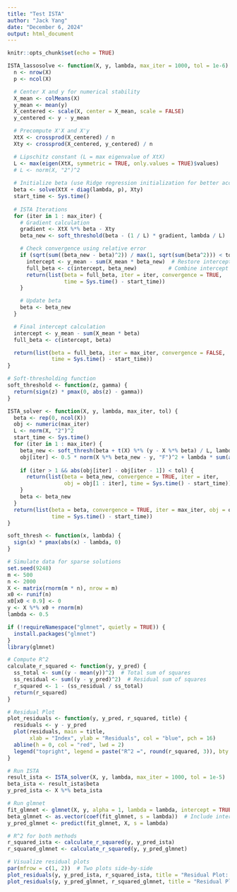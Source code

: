```yaml
---
title: "Test ISTA"
author: "Jack Yang"
date: "December 6, 2024"
output: html_document
---
```


```r
knitr::opts_chunk$set(echo = TRUE)
```

```r
ISTA_lassosolve <- function(X, y, lambda, max_iter = 1000, tol = 1e-6) {
  n <- nrow(X)
  p <- ncol(X)

  # Center X and y for numerical stability
  X_mean <- colMeans(X)
  y_mean <- mean(y)
  X_centered <- scale(X, center = X_mean, scale = FALSE)
  y_centered <- y - y_mean

  # Precompute X'X and X'y
  XtX <- crossprod(X_centered) / n
  Xty <- crossprod(X_centered, y_centered) / n

  # Lipschitz constant (L = max eigenvalue of XtX)
  L <- max(eigen(XtX, symmetric = TRUE, only.values = TRUE)$values)
  # L <- norm(X, "2")^2
  
  # Initialize beta (use Ridge regression initialization for better accuracy)
  beta <- solve(XtX + diag(lambda, p), Xty)
  start_time <- Sys.time()
  
  # ISTA Iterations
  for (iter in 1 : max_iter) {
    # Gradient calculation
    gradient <- XtX %*% beta - Xty
    beta_new <- soft_threshold(beta - (1 / L) * gradient, lambda / L)

    # Check convergence using relative error
    if (sqrt(sum((beta_new - beta)^2)) / max(1, sqrt(sum(beta^2))) < tol) {
      intercept <- y_mean - sum(X_mean * beta_new)  # Restore intercept
      full_beta <- c(intercept, beta_new)          # Combine intercept and coefficients
      return(list(beta = full_beta, iter = iter, convergence = TRUE, 
                  time = Sys.time() - start_time))
    }

    # Update beta
    beta <- beta_new
  }

  # Final intercept calculation
  intercept <- y_mean - sum(X_mean * beta)
  full_beta <- c(intercept, beta)

  return(list(beta = full_beta, iter = max_iter, convergence = FALSE, 
              time = Sys.time() - start_time))
}

# Soft-thresholding function
soft_threshold <- function(z, gamma) {
  return(sign(z) * pmax(0, abs(z) - gamma))
}
```

```r
ISTA_solver <- function(X, y, lambda, max_iter, tol) {
  beta <- rep(0, ncol(X))
  obj <- numeric(max_iter)
  L <- norm(X, "2")^2
  start_time <- Sys.time()
  for (iter in 1 : max_iter) {
    beta_new <- soft_thresh(beta + t(X) %*% (y - X %*% beta) / L, lambda / L)
    obj[iter] <- 0.5 * norm(X %*% beta_new - y, "F")^2 + lambda * sum(abs(beta_new))
    
    if (iter > 1 && abs(obj[iter] - obj[iter - 1]) < tol) {
      return(list(beta = beta_new, convergence = TRUE, iter = iter, 
                  obj = obj[1 : iter], time = Sys.time() - start_time))
    }
    beta <- beta_new
  }
  return(list(beta = beta, convergence = TRUE, iter = max_iter, obj = obj, 
              time = Sys.time() - start_time))
}

soft_thresh <- function(x, lambda) {
  sign(x) * pmax(abs(x) - lambda, 0)
}
```

```r
# Simulate data for sparse solutions
set.seed(9248)
m <- 500
n <- 2000
X <- matrix(rnorm(m * n), nrow = m)
x0 <- runif(n)
x0[x0 < 0.9] <- 0
y <- X %*% x0 + rnorm(m)
lambda <- 0.5
```

```r
if (!requireNamespace("glmnet", quietly = TRUE)) {
  install.packages("glmnet")
}
library(glmnet)

# Compute R^2
calculate_r_squared <- function(y, y_pred) {
  ss_total <- sum((y - mean(y))^2)  # Total sum of squares
  ss_residual <- sum((y - y_pred)^2)  # Residual sum of squares
  r_squared <- 1 - (ss_residual / ss_total)
  return(r_squared)
}

# Residual Plot
plot_residuals <- function(y, y_pred, r_squared, title) {
  residuals <- y - y_pred
  plot(residuals, main = title,
       xlab = "Index", ylab = "Residuals", col = "blue", pch = 16)
  abline(h = 0, col = "red", lwd = 2)
  legend("topright", legend = paste("R^2 =", round(r_squared, 3)), bty = "n", cex = 1.2)
}

# Run ISTA
result_ista <- ISTA_solver(X, y, lambda, max_iter = 1000, tol = 1e-5)
beta_ista <- result_ista$beta
y_pred_ista <- X %*% beta_ista

# Run glmnet
fit_glmnet <- glmnet(X, y, alpha = 1, lambda = lambda, intercept = TRUE)
beta_glmnet <- as.vector(coef(fit_glmnet, s = lambda))  # Include intercept term
y_pred_glmnet <- predict(fit_glmnet, X, s = lambda)

# R^2 for both methods
r_squared_ista <- calculate_r_squared(y, y_pred_ista)
r_squared_glmnet <- calculate_r_squared(y, y_pred_glmnet)

# Visualize residual plots
par(mfrow = c(1, 2))  # Two plots side-by-side
plot_residuals(y, y_pred_ista, r_squared_ista, title = "Residual Plot: ista")
plot_residuals(y, y_pred_glmnet, r_squared_glmnet, title = "Residual Plot: glmnet")
```

